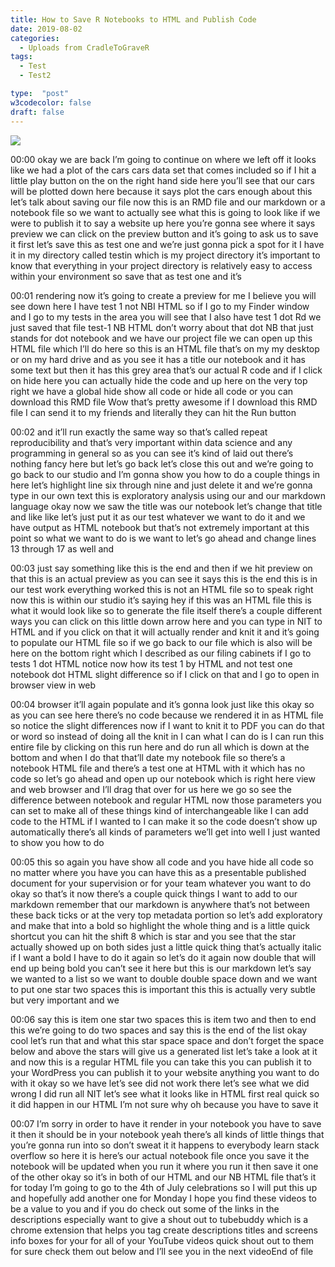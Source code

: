 ```yaml
---
title: How to Save R Notebooks to HTML and Publish Code
date: 2019-08-02
categories:
  - Uploads from CradleToGraveR
tags:
  - Test
  - Test2

type:  "post"
w3codecolor: false
draft: false
---
```


<a href="https://www.youtube.com/watch?v=_ffu_LO53UQ">
<img src="https://www.cradletograver.com/auto-posts/images/20190802-DownloadR&RStudio-FirstRScriptCompleteGuide-Lesson0-[sZo_Ig002Bw].jpg">
</a>









00:00
okay we are back I'm going to continue on where we left off it looks like we
had a plot of the cars cars data set that comes included so if I hit a little
play button on the on the right hand side here you'll see that our cars will
be plotted down here because it says plot the cars enough about this let's
talk about saving our file now this is an RMD file and our markdown or a
notebook file so we want to actually see what this is going to look like if we
were to publish it to say a website up here you're gonna see where it says
preview we can click on the preview button and it's going to ask us to save
it first let's save this as test one and we're just gonna pick a spot for it I
have it in my directory called testin which is my project directory it's
important to know that everything in your project directory is relatively
easy to access within your environment so save that as test one and it's

00:01
rendering now it's going to create a preview for me I believe you will see
down here I have test 1 not NBI HTML so if I go to my Finder window and I go to
my tests in the area you will see that I also have test 1 dot Rd we just saved
that file test-1 NB HTML don't worry about that dot NB that just stands for
dot notebook and we have our project file we can open up this HTML file
which I'll do here so this is an HTML file that's on my my desktop or on my
hard drive and as you see it has a title our notebook
and it has some text but then it has this grey area that's our actual R code
and if I click on hide here you can actually hide the code and up here on
the very top right we have a global hide show all code or hide all code or you
can download this RMD file Wow that's pretty awesome if I download this RMD
file I can send it to my friends and literally they can hit the Run button

00:02
and it'll run exactly the same way so that's called repeat reproducibility and
that's very important within data science and any programming in general
so as you can see it's kind of laid out there's nothing fancy here but let's go
back let's close this out and we're going to go back to our studio
and I'm gonna show you how to do a couple things in here let's highlight
line six through nine and just delete it and we're gonna type in our own text
this is exploratory analysis using our and our markdown language okay now we
saw the title was our notebook let's change that title and like like let's
just put it as our test whatever we want to do it and we have output as HTML
notebook but that's not extremely important at this point so what we want
to do is we want to let's go ahead and change lines 13 through 17 as well and

00:03
just say something like this is the end and then if we hit preview on that this
is an actual preview as you can see it says this is the end this is in our test
work everything worked this is not an HTML file so to speak right now this is
within our studio it's saying hey if this was an HTML file this is what it
would look like so to generate the file itself there's a couple different ways
you can click on this little down arrow here and you can type in NIT to HTML and
if you click on that it will actually render and knit it and it's going to
populate our HTML file so if we go back to our file which is also will be here
on the bottom right which I described as our filing cabinets if I go to tests 1
dot HTML notice now how its test 1 by HTML and not test one notebook dot HTML
slight difference so if I click on that and I go to open in browser view in web

00:04
browser it'll again populate and it's gonna look just like this okay so as you
can see here there's no code because we rendered it in as HTML file so notice
the slight differences now if I want to knit it to PDF you can do that or word
so instead of doing all the knit in I can what I can do is I can run this
entire file by clicking on this run here and do run all which is down at the
bottom and when I do that that'll date my notebook file so there's a
notebook HTML file and there's a test one at HTML with it which has no code so
let's go ahead and open up our notebook which is right here view and web browser
and I'll drag that over for us here we go so see the difference between
notebook and regular HTML now those parameters you can set to make all of
these things kind of interchangeable like I can add code to the HTML if I
wanted to I can make it so the code doesn't show up automatically there's
all kinds of parameters we'll get into well I just wanted to show you how to do

00:05
this so again you have show all code and you have hide all code so no matter
where you have you can have this as a presentable published document for your
supervision or for your team whatever you want to do okay so that's it now
there's a couple quick things I want to add to our markdown remember that our
markdown is anywhere that's not between these back ticks or at the very top
metadata portion so let's add exploratory and make that into a bold so
highlight the whole thing and is a little quick shortcut you can hit the
shift 8 which is star and you see that the star actually showed up on both
sides just a little quick thing that's actually italic if I want a bold I have
to do it again so let's do it again now double that will end up being bold you
can't see it here but this is our markdown let's say we wanted to a list
so we want to double double space down and we want to put one star two spaces
this is important this this is actually very subtle but very important and we

00:06
say this is item one star two spaces this is item two and then to end this
we're going to do two spaces and say this is the end of the list okay cool
let's run that and what this star space space and don't forget the space below
and above the stars will give us a generated list let's take a look at it
and now this is a regular HTML file you can take this you can publish it to your
WordPress you can publish it to your website anything you want to do with it
okay so we have let's see did not work there let's see what we did
wrong I did run all NIT let's see what it looks like in HTML first real quick
so it did happen in our HTML I'm not sure why oh because you have to save it

00:07
I'm sorry in order to have it render in your notebook you have to save it then
it should be in your notebook yeah there's all kinds of little things that
you're gonna run into so don't sweat it it happens to everybody learn stack
overflow so here it is here's our actual notebook file once you save it the
notebook will be updated when you run it
where you run it then save it one of the other okay so it's in both of our HTML
and our NB HTML file that's it for today I'm going to go to the 4th of July
celebrations so I will put this up and hopefully add another one for Monday I
hope you find these videos to be a value to you and if you do check out some of
the links in the descriptions especially want to give a shout out to tubebuddy
which is a chrome extension that helps you tag create descriptions titles and
screens info boxes for your for all of your YouTube videos quick shout out to
them for sure check them out below and I'll see you in the next videoEnd of file

